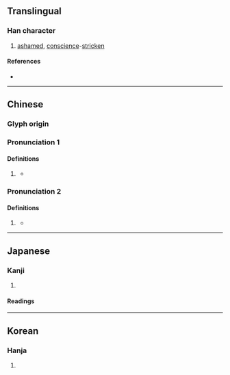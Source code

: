 {{also|愧}}
{{character info}}
==Translingual==

===Han character===
{{Han char|rn=38|rad=女|as=10|sn=13|four=46413|canj=VHUI|ids=⿰女鬼}}

# [[ashamed]], [[conscience]]-[[stricken]]

====References====
* {{Han ref|kx=0268.310|dkj=06600|dj=0536.060|hdz=21067.030|uh=5ABF|ud=23231|bh=DCFB|bd=56571}}

----

==Chinese==
{{zh-forms|s=愧}}

===Glyph origin===
{{Han etym}}

===Pronunciation 1===
{{zh-pron
|m=kuì
}}

====Definitions====
{{zh-hanzi}}

# {{lb|zh|obsolete}} {{zh-alt-form|愧}}
#* {{zh-x|自古-及-今 而 能 虛 成名 於 天下 者，無-有。是以 君王 無 羞 亟 問，不 媿{kuì} 下 學。|From ancient times down to today, no one has ever been able to make a name for himself alone. This being so, lords and kings should not be embarrassed to ask any questions they have, or '''ashamed''' to learn from those beneath them.|ref=Zhanguoce}}

===Pronunciation 2===
{{zh-pron
|m=kuí
}}

====Definitions====
{{zh-hanzi}}

# {{lb|zh|obsolete}} {{zh-alt-form|隗|tr=kuí}}
#* {{zh-x|倗{Péng}-仲 乍{zuò} ^畢 媿{Kuí} 賸{yìng}-鼎。其 萬年 寶-用。|The Second-born of Peng makes the dowry tripod for Bi '''Kui/Gui'''. May she treasure and use it for ten thousand years!|ref=Inscription on lost Pengzhong ding 倗仲鼎 (Jicheng #2462). Translated by on Khayutina (2016)}}

----

==Japanese==

===Kanji===
{{ja-kanji|grade=|rs=女10}}

# {{rfdef|ja|sort=女10}}

====Readings====
{{ja-readings
|goon=き<き<くゐ
|kanon=き<き<くゐ
|kun=は-じる<は-ぢる, はずかし-める<はづかし-める, とが-める
}}

----

==Korean==

===Hanja===
{{ko-hanja|hangeul=괴|rv=goe|mr=koe}}

# {{rfdef|ko|sort=女10}}